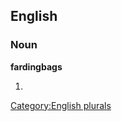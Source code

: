 ==English==

===Noun===
'''fardingbags'''

# {{plural of|[[fardingbag]]}}

[[Category:English plurals]]